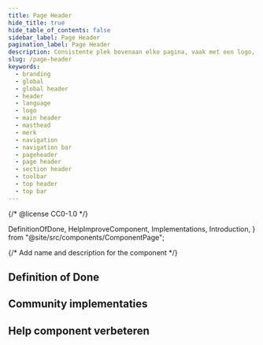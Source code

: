 ```yaml
---
title: Page Header
hide_title: true
hide_table_of_contents: false
sidebar_label: Page Header
pagination_label: Page Header
description: Consistente plek bovenaan elke pagina, vaak met een logo, navigatie en zoekfunctie.
slug: /page-header
keywords:
  - branding
  - global
  - global header
  - header
  - language
  - logo
  - main header
  - masthead
  - merk
  - navigation
  - navigation bar
  - pageheader
  - page header
  - section header
  - toolbar
  - top header
  - top bar
---
```


{/* @license CC0-1.0 */}

  DefinitionOfDone,
  HelpImproveComponent,
  Implementations,
  Introduction,
} from "@site/src/components/ComponentPage";

{/* Add name and description for the component */}


<Introduction component={component} headingLevel={1} description={description} />

## Definition of Done

<DefinitionOfDone component={component} headingLevel={3} />

## Community implementaties

<Implementations component={component} headingLevel={3} />

## Help component verbeteren

<HelpImproveComponent component={component} headingLevel={3} />
